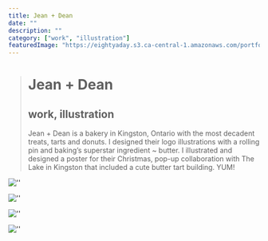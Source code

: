 ```yaml
---
title: Jean + Dean
date: ""
description: ""
category: ["work", "illustration"]
featuredImage: "https://eightyaday.s3.ca-central-1.amazonaws.com/portfolio/jean-and-dean/jean-and-dean-preview.jpg"
---
```


> # Jean + Dean
>
> ## work, illustration
>
> Jean + Dean is a bakery in Kingston, Ontario with the most decadent treats, tarts and donuts. I designed their logo illustrations with a rolling pin and baking’s superstar ingredient ~ butter. I illustrated and designed a poster for their Christmas, pop-up collaboration with The Lake in Kingston that included a cute butter tart building. YUM!

![''](https://eightyaday.s3.ca-central-1.amazonaws.com/portfolio/jean-and-dean/jean-and-dean-01.jpg)

![''](https://eightyaday.s3.ca-central-1.amazonaws.com/portfolio/jean-and-dean/jean-and-dean-02.jpg)

![''](https://eightyaday.s3.ca-central-1.amazonaws.com/portfolio/jean-and-dean/jean-and-dean-03.jpg)

![''](https://eightyaday.s3.ca-central-1.amazonaws.com/portfolio/jean-and-dean/jean-and-dean-04.jpg)
